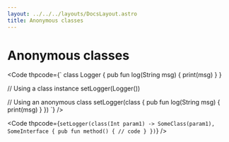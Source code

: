 ```yaml
---
layout: ../../../layouts/DocsLayout.astro
title: Anonymous classes
---
```


# Anonymous classes


<Code thpcode={`
class Logger
{
    pub fun log(String msg)
    {
        print(msg)
    }
}

// Using a class instance
setLogger(Logger())

// Using an anonymous class
setLogger(class
{
    pub fun log(String msg)
    {
        print(msg)
    }
})
`} />

<Code thpcode={`
setLogger(class(Int param1) -> SomeClass(param1), SomeInterface
{
    pub fun method()
    {
        // code
    }
})
`} />
